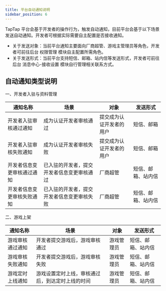 ```yaml
---
title: 平台自动通知说明
sidebar_position: 6
---
```



TapTap 平台会基于开发者的操作行为，触发自动通知，目前平台会基于以下场景发送自动通知。开发者可根据实际需要自主配置是否接收通知。

- 关于发送对象：当前平台通知主要面向厂商超管、游戏主管理员等角色，开发者可前往后台 <Blue>权限管理</Blue> 模块自主配置所需角色。
- 关于发送形式：当前平台支持短信、邮箱、站内信等发送形式，开发者可前往后台 <Blue>消息中心-接收设置</Blue> 模块自行管理相关联系方式。

## 自动通知类型说明

一、开发者入驻与资料管理

| 通知名称                   | 场景                                       | 对象                     | 发送形式           |
| -------------------------- | ------------------------------------------ | ------------------------ | ------------------ |
| 开发者入驻审核通过通知     | 成为认证开发者审核通过                     | 提交成为认证开发者的用户 | 短信、邮箱         |
| 开发者入驻审核失败通知     | 成为认证开发者审核失败                     | 提交成为认证开发者的用户 | 短信、邮箱         |
| 开发者信息变更审核通过通知 | 已入驻的开发者，提交开发者信息变更审核通过 | 厂商超管                 | 短信、邮箱、站内信 |
| 开发者信息变更审核失败通知 | 已入驻的开发者，提交开发者信息变更审核失败 | 厂商超管                 | 短信、邮箱、站内信 |

二、游戏上架

| 通知名称         | 场景                                             | 对象       | 发送形式           |
| ---------------- | ------------------------------------------------ | ---------- | ------------------ |
| 游戏审核通过通知 | 开发者提交游戏后，游戏审核通过                   | 游戏管理员 | 短信、邮箱、站内信 |
| 游戏审核失败通知 | 开发者提交游戏后，游戏审核失败                   | 游戏管理员 | 短信、邮箱、站内信 |
| 游戏定时上线通知 | 游戏设置定时上线，审核通过后，到达定时上线的时间 | 游戏管理员 | 短信、邮箱、站内信 |
